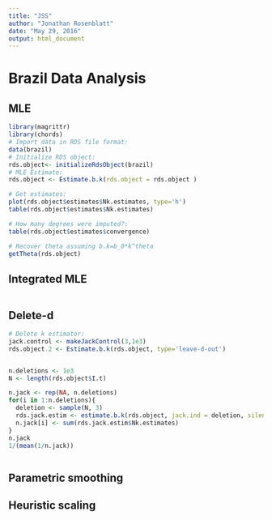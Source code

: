 ```yaml
---
title: "JSS"
author: "Jonathan Rosenblatt"
date: "May 29, 2016"
output: html_document
---
```


# Brazil Data Analysis

## MLE
```r
library(magrittr)
library(chords)
# Import data in RDS file format:
data(brazil)
# Initialize RDS object:
rds.object<- initializeRdsObject(brazil)
# MLE Estimate:
rds.object <- Estimate.b.k(rds.object = rds.object )

# Get estimates:
plot(rds.object$estimates$Nk.estimates, type='h')
table(rds.object$estimates$Nk.estimates)

# How many degrees were imputed?:
table(rds.object$estimates$convergence)

# Recover theta assuming b.k=b_0*k^theta
getTheta(rds.object)
```

## Integrated MLE
```r

```

## Delete-d 
```r
# Delete k estimator:
jack.control <- makeJackControl(3,1e3)
rds.object.2 <- Estimate.b.k(rds.object, type='leave-d-out')


n.deletions <- 1e3
N <- length(rds.object$I.t)

n.jack <- rep(NA, n.deletions)
for(i in 1:n.deletions){
  deletion <- sample(N, 3)
  rds.jack.estim <- estimate.b.k(rds.object, jack.ind = deletion, silent=TRUE)  
  n.jack[i] <- sum(rds.jack.estim$Nk.estimates)
}
n.jack
1/(mean(1/n.jack))



```

## Parametric smoothing

## Heuristic scaling





